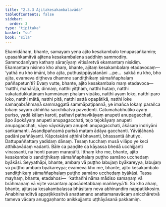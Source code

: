 ```yaml
---
title: "2.3.3 Ajitakesakambalavāda"
tableOfContents: false
sidebar:
  order: 3
type: "tipitaka"
basket: "su"
book: "sila"
---
```



<DynamicBreadcrumb />

<Division number="170" book="sila" bookNo="6" page="51">

<Paragraph number="249" book="sila">
Ekamidāhaṃ, bhante, samayaṃ yena ajito kesakambalo tenupasaṅkamiṃ; upasaṅkamitvā ajitena kesakambalena saddhiṃ sammodiṃ. Sammodanīyaṃ kathaṃ sāraṇīyaṃ vītisāretvā ekamantaṃ nisīdiṃ. Ekamantaṃ nisinno kho ahaṃ, bhante, ajitaṃ kesakambalaṃ etadavocaṃ—  ‘yathā nu kho imāni, bho ajita, puthusippāyatanāni …pe…  sakkā nu kho, bho ajita, evameva diṭṭheva dhamme sandiṭṭhikaṃ sāmaññaphalaṃ paññapetun’ti?
</Paragraph>

</Division>
<Division number="171" book="sila" bookNo="6" page="51">

<Paragraph number="250" book="sila">
Evaṃ vutte, bhante, ajito kesakambalo maṃ etadavoca—  ‘natthi, mahārāja, dinnaṃ, natthi yiṭṭhaṃ, natthi hutaṃ, natthi sukatadukkaṭānaṃ kammānaṃ phalaṃ vipāko, natthi ayaṃ loko, natthi paro loko, natthi mātā, natthi pitā, natthi sattā opapātikā, natthi loke samaṇabrāhmaṇā sammaggatā sammāpaṭipannā, ye imañca lokaṃ parañca lokaṃ sayaṃ abhiññā sacchikatvā pavedenti. Cātumahābhūtiko ayaṃ puriso, yadā kālaṃ karoti, pathavī pathavikāyaṃ anupeti anupagacchati, āpo āpokāyaṃ anupeti anupagacchati, tejo tejokāyaṃ anupeti anupagacchati, vāyo vāyokāyaṃ anupeti anupagacchati, ākāsaṃ indriyāni saṅkamanti. Āsandipañcamā purisā mataṃ ādāya gacchanti. Yāvāḷāhanā padāni paññāyanti. Kāpotakāni aṭṭhīni bhavanti, bhassantā āhutiyo. Dattupaññattaṃ yadidaṃ dānaṃ. Tesaṃ tucchaṃ musā vilāpo ye keci atthikavādaṃ vadanti. Bāle ca paṇḍite ca kāyassa bhedā ucchijjanti vinassanti, na honti paraṃ maraṇā’ti.
</Paragraph>

</Division>
<Division number="172" book="sila" bookNo="6" page="52">

<Paragraph number="251" book="sila">
Itthaṃ kho me, bhante, ajito kesakambalo sandiṭṭhikaṃ sāmaññaphalaṃ puṭṭho samāno ucchedaṃ byākāsi. Seyyathāpi, bhante, ambaṃ vā puṭṭho labujaṃ byākareyya, labujaṃ vā puṭṭho ambaṃ byākareyya; evameva kho me, bhante, ajito kesakambalo sandiṭṭhikaṃ sāmaññaphalaṃ puṭṭho samāno ucchedaṃ byākāsi. Tassa mayhaṃ, bhante, etadahosi—  ‘kathañhi nāma mādiso samaṇaṃ vā brāhmaṇaṃ vā vijite vasantaṃ apasādetabbaṃ maññeyyā’ti. So kho ahaṃ, bhante, ajitassa kesakambalassa bhāsitaṃ neva abhinandiṃ nappaṭikkosiṃ. Anabhinanditvā appaṭikkositvā anattamano anattamanavācaṃ anicchāretvā tameva vācaṃ anuggaṇhanto anikkujjanto uṭṭhāyāsanā pakkamiṃ.
</Paragraph>
</Division>